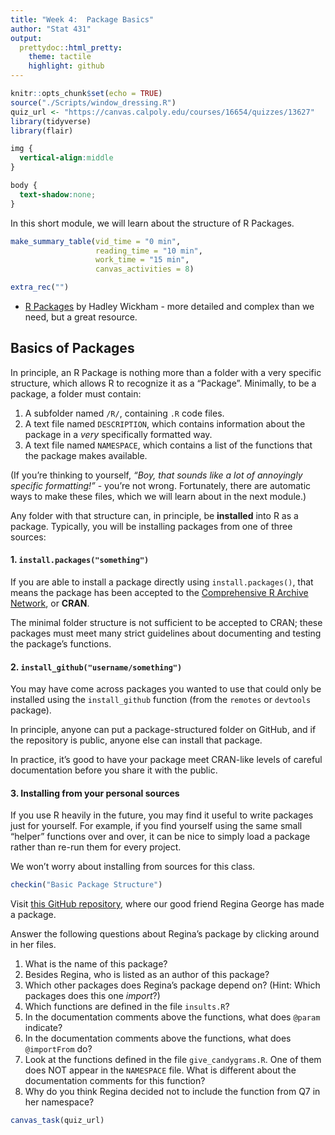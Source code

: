 ```yaml
---
title: "Week 4:  Package Basics"
author: "Stat 431"
output:
  prettydoc::html_pretty:
    theme: tactile
    highlight: github
---
```


```r
knitr::opts_chunk$set(echo = TRUE)
source("./Scripts/window_dressing.R")
quiz_url <- "https://canvas.calpoly.edu/courses/16654/quizzes/13627"
library(tidyverse)
library(flair)
```

```css
img {
  vertical-align:middle
}

body {
  text-shadow:none;
}


```


In this short module, we will learn about the structure of R Packages.

```r
make_summary_table(vid_time = "0 min", 
                   reading_time = "10 min", 
                   work_time = "15 min", 
                   canvas_activities = 8)
```

```r
extra_rec("")
```

* [R Packages](http://r-pkgs.had.co.nz/intro.html) by Hadley Wickham - more detailed
and complex than we need, but a great resource.

## Basics of Packages

In principle, an R Package is nothing more than a folder with a very specific structure, 
which allows R to recognize it as a "Package".  Minimally, to be a package, a folder
must contain:

1. A subfolder named `/R/`, containing `.R` code files.
2. A text file named `DESCRIPTION`, which contains information about the package 
in a *very* specifically formatted way.
3. A text file named `NAMESPACE`, which contains a list of the functions that 
the package makes available.

(If you're thinking to yourself, *"Boy, that sounds like a lot of annoyingly specific
formatting!"* - you're not wrong.  Fortunately, there are automatic ways to make 
these files, which we will learn about in the next module.)

Any folder with that structure can, in principle, be **installed** into R as a
package.  Typically, you will be installing packages from one of three sources:

#### 1. `install.packages("something")`

If you are able to install a package directly using `install.packages()`, that
means the package has been accepted to the [Comprehensive R Archive Network](https://cran.r-project.org/),
or **CRAN**.  

The minimal folder structure is not sufficient to be accepted to CRAN; these 
packages must meet many strict guidelines about documenting and testing the package's functions.

#### 2. `install_github("username/something")`

You may have come across packages you wanted to use that could only be installed
using the `install_github` function (from the `remotes` or `devtools` package).

In principle, anyone can put a package-structured folder on GitHub, and if the repository
is public, anyone else can install that package.

In practice, it's good to have your package meet CRAN-like levels of careful 
documentation before you share it with the public.


#### 3. Installing from your personal sources

If you use R heavily in the future, you may find it useful to write packages
just for yourself.  For example, if you find yourself using the same small "helper"
functions over and over, it can be nice to simply load a package rather than re-run
them for every project.

We won't worry about installing from sources for this class.


```r
checkin("Basic Package Structure")
```


Visit [this GitHub repository](https://github.com/Cal-Poly-Advanced-R/meangirls), where our good friend Regina George has made a package.

Answer the following questions about Regina's package by clicking around in her files.

1. What is the name of this package?
2. Besides Regina, who is listed as an author of this package?
3. Which other packages does Regina's package depend on?  (Hint: Which packages 
does this one *import*?)
4. Which functions are defined in the file `insults.R`?
5. In the documentation comments above the functions, what does `@param` indicate?
6. In the documentation comments above the functions, what does `@importFrom` do?
7. Look at the functions defined in the file `give_candygrams.R`.  One of them does 
NOT appear in the `NAMESPACE` file. What is different about the documentation comments
for this function?
8. Why do you think Regina decided not to include the function from Q7 in her namespace?

```r
canvas_task(quiz_url)
```
